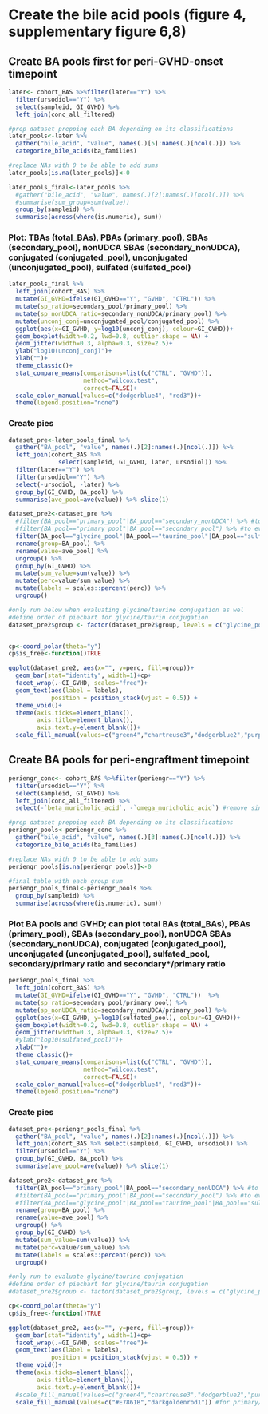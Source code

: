 
# Create the bile acid pools (figure 4, supplementary figure 6,8)

## Create BA pools first for peri-GVHD-onset timepoint
```r
later<- cohort_BAS %>%filter(later=="Y") %>% 
  filter(ursodiol=="Y") %>% 
  select(sampleid, GI_GVHD) %>% 
  left_join(conc_all_filtered)

#prep dataset prepping each BA depending on its classifications
later_pools<-later %>% 
  gather("bile_acid", "value", names(.)[5]:names(.)[ncol(.)]) %>% 
  categorize_bile_acids(ba_families) 

#replace NAs with 0 to be able to add sums
later_pools[is.na(later_pools)]<-0

later_pools_final<-later_pools %>% 
  #gather("bile_acid", "value", names(.)[2]:names(.)[ncol(.)]) %>% 
  #summarise(sum_group=sum(value))
  group_by(sampleid) %>% 
  summarise(across(where(is.numeric), sum))
```


### Plot: TBAs (total_BAs), PBAs (primary_pool), SBAs (secondary_pool), nonUDCA SBAs (secondary_nonUDCA), conjugated (conjugated_pool), unconjugated (unconjugated_pool), sulfated (sulfated_pool)
```r
later_pools_final %>% 
  left_join(cohort_BAS) %>%
  mutate(GI_GVHD=ifelse(GI_GVHD=="Y", "GVHD", "CTRL")) %>% 
  mutate(sp_ratio=secondary_pool/primary_pool) %>% 
  mutate(sp_nonUDCA_ratio=secondary_nonUDCA/primary_pool) %>% 
  mutate(unconj_conj=unconjugated_pool/conjugated_pool) %>% 
  ggplot(aes(x=GI_GVHD, y=log10(unconj_conj), colour=GI_GVHD))+
  geom_boxplot(width=0.2, lwd=0.8, outlier.shape = NA) +
  geom_jitter(width=0.3, alpha=0.3, size=2.5)+
  ylab("log10(unconj_conj)")+
  xlab("")+
  theme_classic()+
  stat_compare_means(comparisons=list(c("CTRL", "GVHD")),
                     method="wilcox.test",
                     correct=FALSE)+
  scale_color_manual(values=c("dodgerblue4", "red3"))+
  theme(legend.position="none")
```

### Create pies 
```r
dataset_pre<-later_pools_final %>% 
  gather("BA_pool", "value", names(.)[2]:names(.)[ncol(.)]) %>% 
  left_join(cohort_BAS %>% 
              select(sampleid, GI_GVHD, later, ursodiol)) %>% 
  filter(later=="Y") %>% 
  filter(ursodiol=="Y") %>% 
  select(-ursodiol, -later) %>% 
  group_by(GI_GVHD, BA_pool) %>% 
  summarise(ave_pool=ave(value)) %>% slice(1)

dataset_pre2<-dataset_pre %>% 
  #filter(BA_pool=="primary_pool"|BA_pool=="secondary_nonUDCA") %>% #to evaluate nonUDCA secondary and primary polls
  #filter(BA_pool=="primary_pool"|BA_pool=="secondary_pool") %>% #to evaluate total secondary
  filter(BA_pool=="glycine_pool"|BA_pool=="taurine_pool"|BA_pool=="sulfated_pool"|BA_pool=="unconjugated_pool") %>% 
  rename(group=BA_pool) %>% 
  rename(value=ave_pool) %>% 
  ungroup() %>% 
  group_by(GI_GVHD) %>% 
  mutate(sum_value=sum(value)) %>% 
  mutate(perc=value/sum_value) %>% 
  mutate(labels = scales::percent(perc)) %>% 
  ungroup()

#only run below when evaluating glycine/taurine conjugation as wel
#define order of piechart for glycine/taurin conjugation
dataset_pre2$group <- factor(dataset_pre2$group, levels = c("glycine_pool", "taurine_pool","unconjugated_pool","sulfated_pool"))


cp<-coord_polar(theta="y")
cp$is_free<-function()TRUE

ggplot(dataset_pre2, aes(x="", y=perc, fill=group))+
  geom_bar(stat="identity", width=1)+cp+
  facet_wrap(.~GI_GVHD, scales="free")+
  geom_text(aes(label = labels),
            position = position_stack(vjust = 0.5)) +
  theme_void()+
  theme(axis.ticks=element_blank(),
        axis.title=element_blank(),
        axis.text.y=element_blank())+
  scale_fill_manual(values=c("green4","chartreuse3","dodgerblue2","purple2")) #to evaluated amidation/sulfation
```


## Create BA pools for peri-engraftment timepoint
```r
periengr_conc<- cohort_BAS %>%filter(periengr=="Y") %>% 
  filter(ursodiol=="Y") %>% 
  select(sampleid, GI_GVHD) %>% 
  left_join(conc_all_filtered) %>% 
  select(-`beta_muricholic_acid`, -`omega_muricholic_acid`) #remove since it is not measured in all samples

#prep dataset prepping each BA depending on its classifications
periengr_pools<-periengr_conc %>% 
  gather("bile_acid", "value", names(.)[3]:names(.)[ncol(.)]) %>% 
  categorize_bile_acids(ba_families) 

#replace NAs with 0 to be able to add sums
periengr_pools[is.na(periengr_pools)]<-0

#final table with each group sum
periengr_pools_final<-periengr_pools %>% 
  group_by(sampleid) %>% 
  summarise(across(where(is.numeric), sum))
```

###  Plot BA pools and GVHD; can plot total BAs (total_BAs), PBAs (primary_pool), SBAs (secondary_pool), nonUDCA SBAs (secondary_nonUDCA), conjugated (conjugated_pool), unconjugated (unconjugated_pool), sulfated_pool, secondary/primary ratio and secondary*/primary ratio
```r
periengr_pools_final %>% 
  left_join(cohort_BAS) %>%
  mutate(GI_GVHD=ifelse(GI_GVHD=="Y", "GVHD", "CTRL"))  %>% 
  mutate(sp_ratio=secondary_pool/primary_pool) %>% 
  mutate(sp_nonUDCA_ratio=secondary_nonUDCA/primary_pool) %>% 
  ggplot(aes(x=GI_GVHD, y=log10(sulfated_pool), colour=GI_GVHD))+
  geom_boxplot(width=0.2, lwd=0.8, outlier.shape = NA) +
  geom_jitter(width=0.3, alpha=0.3, size=2.5)+
  #ylab("log10(sulfated_pool)")+
  xlab("")+
  theme_classic()+
  stat_compare_means(comparisons=list(c("CTRL", "GVHD")),
                     method="wilcox.test",
                     correct=FALSE)+
  scale_color_manual(values=c("dodgerblue4", "red3"))+
  theme(legend.position="none")
```


### Create pies 
```r
dataset_pre<-periengr_pools_final %>% 
  gather("BA_pool", "value", names(.)[2]:names(.)[ncol(.)]) %>% 
  left_join(cohort_BAS %>% select(sampleid, GI_GVHD, ursodiol)) %>% 
  filter(ursodiol=="Y") %>% 
  group_by(GI_GVHD, BA_pool) %>% 
  summarise(ave_pool=ave(value)) %>% slice(1)

dataset_pre2<-dataset_pre %>% 
  filter(BA_pool=="primary_pool"|BA_pool=="secondary_nonUDCA") %>% #to evaluate nonUDCA secondary and primary
  #filter(BA_pool=="primary_pool"|BA_pool=="secondary_pool") %>% #to evaluate total secondary
  #filter(BA_pool=="glycine_pool"|BA_pool=="taurine_pool"|BA_pool=="sulfated_pool"|BA_pool=="unconjugated_pool") %>% 
  rename(group=BA_pool) %>% 
  rename(value=ave_pool) %>% 
  ungroup() %>% 
  group_by(GI_GVHD) %>% 
  mutate(sum_value=sum(value)) %>% 
  mutate(perc=value/sum_value) %>% 
  mutate(labels = scales::percent(perc)) %>% 
  ungroup()

#only run to evaluate glycine/taurine conjugation 
#define order of piechart for glycine/taurin conjugation
#dataset_pre2$group <- factor(dataset_pre2$group, levels = c("glycine_pool", "taurine_pool","unconjugated_pool","sulfated_pool"))

cp<-coord_polar(theta="y")
cp$is_free<-function()TRUE

ggplot(dataset_pre2, aes(x="", y=perc, fill=group))+
  geom_bar(stat="identity", width=1)+cp+
  facet_wrap(.~GI_GVHD, scales="free")+
  geom_text(aes(label = labels),
            position = position_stack(vjust = 0.5)) +
  theme_void()+
  theme(axis.ticks=element_blank(),
        axis.title=element_blank(),
        axis.text.y=element_blank())+
  #scale_fill_manual(values=c("green4","chartreuse3","dodgerblue2","purple2"))
  scale_fill_manual(values=c("#E7861B","darkgoldenrod1")) #for primary/secondary
```


